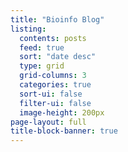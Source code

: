 ```yaml
---
title: "Bioinfo Blog"
listing:
  contents: posts
  feed: true
  sort: "date desc"
  type: grid
  grid-columns: 3
  categories: true
  sort-ui: false
  filter-ui: false
  image-height: 200px
page-layout: full
title-block-banner: true
---
```



